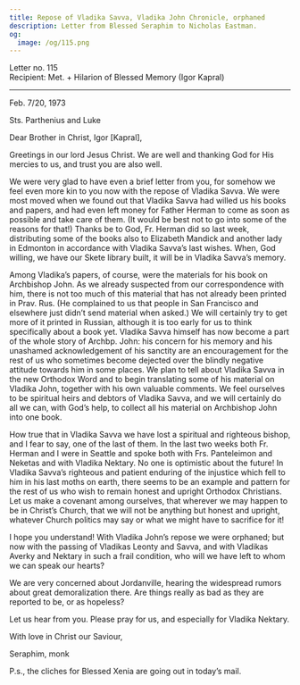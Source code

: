 ```yaml
---
title: Repose of Vladika Savva, Vladika John Chronicle, orphaned
description: Letter from Blessed Seraphim to Nicholas Eastman.
og:
  image: /og/115.png
---
```


<div style={{textAlign:'right', fontFamily:'monospace'}}>Letter no. 115</div>
<div style={{textAlign:'left', fontFamily:'monospace'}}>Recipient: Met. + Hilarion of Blessed Memory (Igor Kapral)</div>

---

Feb. 7/20, 1973

Sts. Parthenius and Luke

Dear Brother in Christ, Igor [Kapral],

Greetings in our lord Jesus Christ. We are well and thanking God for His mercies to us, and trust you are also well.

We were very glad to have even a brief letter from you, for somehow we feel even more kin to you now with the repose of Vladika Savva. We were most moved when we found out that Vladika Savva had willed us his books and papers, and had even left money for Father Herman to come as soon as possible and take care of them. (It would be best not to go into some of the reasons for that!) Thanks be to God, Fr. Herman did so last week, distributing some of the books also to Elizabeth Mandick and another lady in Edmonton in accordance with Vladika Savva’s last wishes. When, God willing, we have our Skete library built, it will be in Vladika Savva’s memory.

Among Vladika’s papers, of course, were the materials for his book on Archbishop John. As we already suspected from our correspondence with him, there is not too much of this material that has not already been printed in Prav. Rus. (He complained to us that people in San Francisco and elsewhere just didn’t send material when asked.) We will certainly try to get more of it printed in Russian, although it is too early for us to think specifically about a book yet. Vladika Savva himself has now become a part of the whole story of Archbp. John: his concern for his memory and his unashamed acknowledgement of his sanctity are an encouragement for the rest of us who sometimes become dejected over the blindly negative attitude towards him in some places. We plan to tell about Vladika Savva in the new Orthodox Word and to begin translating some of his material on Vladika John, together with his own valuable comments. We feel ourselves to be spiritual heirs and debtors of Vladika Savva, and we will certainly do all we can, with God’s help, to collect all his material on Archbishop John into one book.

How true that in Vladika Savva we have lost a spiritual and righteous bishop, and I fear to say, one of the last of them. In the last two weeks both Fr. Herman and I were in Seattle and spoke both with Frs. Panteleimon and Neketas and with Vladika Nektary. No one is optimistic about the future! In Vladika Savva’s righteous and patient enduring of the injustice which fell to him in his last moths on earth, there seems to be an example and pattern for the rest of us who wish to remain honest and upright Orthodox Christians. Let us make a covenant among ourselves, that wherever we may happen to be in Christ’s Church, that we will not be anything but honest and upright, whatever Church politics may say or what we might have to sacrifice for it!

I hope you understand! With Vladika John’s repose we were orphaned; but now with the passing of Vladikas Leonty and Savva, and with Vladikas Averky and Nektary in such a frail condition, who will we have left to whom we can speak our hearts?

We are very concerned about Jordanville, hearing the widespread rumors about great demoralization there. Are things really as bad as they are reported to be, or as hopeless?

Let us hear from you. Please pray for us, and especially for Vladika Nektary.

With love in Christ our Saviour,

Seraphim, monk

P.s., the cliches for Blessed Xenia are going out in today’s mail.
